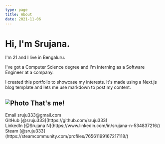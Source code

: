 ```yaml
---
type: page
title: About
date: 2021-11-06
---
```


# Hi, I'm Srujana.

I'm 21 and I live in Bengaluru.

I've got a Computer Science degree and I'm interning as a Software Engineer at a company.

I created this portfolio to showcase my interests. It's made using a Next.js blog template and lets me use markdown to post my content.


<Image
  src="/images/me.jpg"
  alt="Photo"
  width={1225}
  height={925}
  priority
  className="next-image"
/>
That's me!
---

<div>
  Email sruju333@gmail.com
  <br />
  GitHub [@sruju333](https://github.com/sruju333)
  <br />
  LinkedIn [@Srujana N](https://www.linkedin.com/in/srujana-n-534837216/)
  <br />
  Steam [@sruju333](https://steamcommunity.com/profiles/76561199167217118/)
</div>
